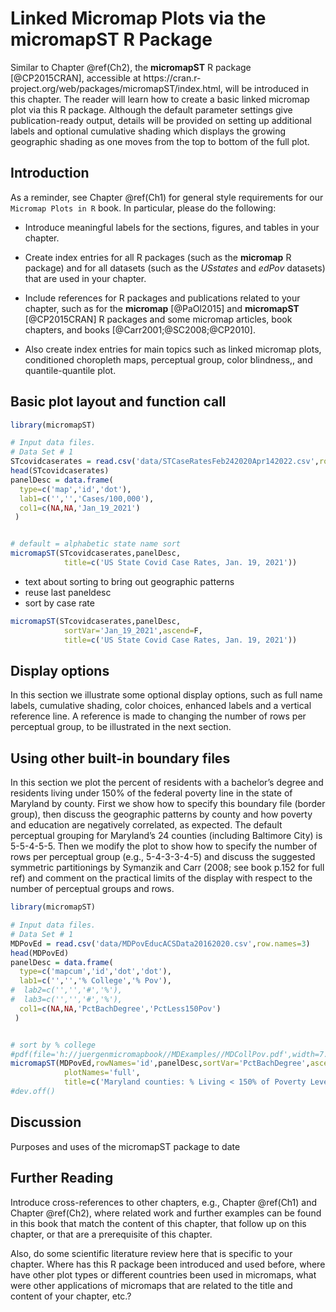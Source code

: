 # Linked Micromap Plots via the **micromapST** R Package {#Ch3}


\chapterauthor{Linda Williams Pickle, James Blackwood Pearson, Jr., Daniel B. Carr}


Similar to Chapter \@ref(Ch2), the **micromapST**\index{R Packages!micromapST} R package [@CP2015CRAN],
accessible at https://cran.r-project.org/web/packages/micromapST/index.html,
will be introduced in this chapter. The reader will learn how to create a 
basic linked micromap plot\index{Linked micromap plot} via this R package. 
Although the default parameter settings give publication-ready output,
details will be provided on setting up additional labels and optional cumulative shading
which displays the growing geographic shading as one moves from the top to bottom
of the full plot.


## Introduction {#Ch3-Introduction}


As a reminder, see Chapter \@ref(Ch1) for general style requirements
for our `Micromap Plots in R` book. In particular, please do the following:

- Introduce meaningful labels for the sections, figures, and tables in your chapter.

- Create index entries for all R packages (such as the **micromap**\index{R Packages!micromap} R package)
and for all datasets (such as the _USstates_\index{Datasets!USstates} and _edPov_\index{Datasets!edPov} datasets)
that are used in your chapter.

- Include references for R packages and publications related to your chapter,
such as for the **micromap**\index{R Packages!micromap} [@PaOl2015] and 
**micromapST**\index{R Packages!micromapST} [@CP2015CRAN] R packages
and some micromap articles, book chapters, and books [@Carr2001;@SC2008;@CP2010].

- Also create index entries for main topics such as
linked micromap plots,\index{Linked micromap plot}
conditioned choropleth maps,\index{Conditioned choropleth map}
perceptual group,\index{Perceptual group}
color blindness,\index{Color blindness},
and quantile-quantile plot.\index{Quantile-quantile plot}


## Basic plot layout and function call {#Ch3-Basics}


```r

library(micromapST)

# Input data files.
# Data Set # 1
STcovidcaserates = read.csv('data/STCaseRatesFeb242020Apr142022.csv',row.names=2)
head(STcovidcaserates)
panelDesc = data.frame(
  type=c('map','id','dot'),  
  lab1=c('','','Cases/100,000'),		
  col1=c(NA,NA,'Jan_19_2021')
 )


# default = alphabetic state name sort
micromapST(STcovidcaserates,panelDesc,
            title=c('US State Covid Case Rates, Jan. 19, 2021'))  
```

- text about sorting to bring out geographic patterns
- reuse last paneldesc
- sort by case rate

```r
micromapST(STcovidcaserates,panelDesc,
            sortVar='Jan_19_2021',ascend=F,
            title=c('US State Covid Case Rates, Jan. 19, 2021'))  
```

## Display options {#Ch3-DisplayOpt}

In this section we illustrate some optional display options, such as full name labels, cumulative shading, color
choices, enhanced labels and a vertical reference line. A reference is made to changing the number of rows per
perceptual group, to be illustrated in the next section.

## Using other built-in boundary files {#Ch3-OtherBoundaries}

In this section we plot the percent of residents with a bachelor's degree and residents living under 150%
of the federal poverty line in the state of Maryland by county.
First we show how to specify this boundary file (border group), then discuss the geographic patterns by county
and how poverty and education are negatively correlated, as expected. The default perceptual grouping for
Maryland's 24 counties (including Baltimore City) is 5-5-4-5-5.
Then we modify the plot to show how to specify the number of rows per perceptual group (e.g., 5-4-3-3-4-5) 
and discuss the suggested symmetric partitionings by Symanzik and Carr (2008; see book p.152 for full ref)
and comment on the practical limits of the display with respect to the number of perceptual groups and rows.

```r

library(micromapST)

# Input data files.
# Data Set # 1
MDPovEd = read.csv('data/MDPovEducACSData20162020.csv',row.names=3)
head(MDPovEd)
panelDesc = data.frame(
  type=c('mapcum','id','dot','dot'),  
  lab1=c('','','% College','% Pov'),		
#  lab2=c('','','#','%'),
#  lab3=c('','','#','%'),
  col1=c(NA,NA,'PctBachDegree','PctLess150Pov')
 )


# sort by % college
#pdf(file='h://juergenmicromapbook//MDExamples//MDCollPov.pdf',width=7.5,height=10)
micromapST(MDPovEd,rowNames='id',panelDesc,sortVar='PctBachDegree',ascend=F,bordGrp='MarylandBG',
            plotNames='full',
            title=c('Maryland counties: % Living < 150% of Poverty Level and % with 4+ Years of College'))  
#dev.off()
```

## Discussion {#Ch3-Discussion}
Purposes and uses of the micromapST package to date

## Further Reading {#Ch3-FurtherReading}


Introduce cross-references to other chapters, e.g., Chapter \@ref(Ch1) and Chapter \@ref(Ch2),
where related work and further examples can be found in this book that match the content of this
chapter, that follow up on this chapter, or that are a prerequisite of this chapter.

Also, do some scientific literature review here that is specific to your chapter.
Where has this R package been introduced and used before, where have other plot types
or different countries been used in micromaps, what were other applications 
of micromaps that are related to the title and content of your chapter, etc.?


\printbibliography[segment=\therefsegment,heading=subbibliography]

